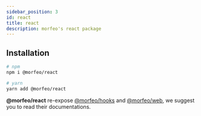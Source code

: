 ```yaml
---
sidebar_position: 3
id: react
title: react
description: morfeo's react package
---
```


## Installation

```bash
# npm
npm i @morfeo/react

# yarn
yarn add @morfeo/react
```

**@morfeo/react** re-expose [@morfeo/hooks](./hooks.mdx) and [@morfeo/web](./web.mdx), we suggest you to read their documentations.
